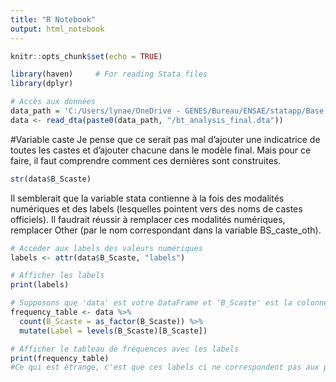 ```yaml
---
title: "R Notebook"
output: html_notebook
---
```


```r
knitr::opts_chunk$set(echo = TRUE)
```

```r
library(haven)     # For reading Stata files
library(dplyr)
```

```r
# Accès aux données
data_path = 'C:/Users/lynae/OneDrive - GENES/Bureau/ENSAE/statapp/Base de donnée/Main Analysis and Paper/Analysis data' 
data <- read_dta(paste0(data_path, "/bt_analysis_final.dta"))
```

#Variable caste
Je pense que ce serait pas mal d'ajouter une indicatrice de toutes les castes et d'ajouter chacune dans le modèle final. Mais pour ce faire, il faut comprendre comment ces dernières sont construites.  

```r
str(data$B_Scaste)
```

Il semblerait que la variable stata contienne à la fois des modalités numériques et des labels (lesquelles pointent vers des noms de castes officiels). Il faudrait réussir à remplacer ces modalités numériques, remplacer Other (par le nom correspondant dans la variable BS_caste_oth). 

```r
# Accéder aux labels des valeurs numériques
labels <- attr(data$B_Scaste, "labels")

# Afficher les labels
print(labels)
```

```r
# Supposons que 'data' est votre DataFrame et 'B_Scaste' est la colonne d'intérêt
frequency_table <- data %>%
  count(B_Scaste = as_factor(B_Scaste)) %>%
  mutate(Label = levels(B_Scaste)[B_Scaste])

# Afficher le tableau de fréquences avec les labels
print(frequency_table)
#Ce qui est étrange, c'est que ces labels ci ne correspondent pas aux premiers
```

